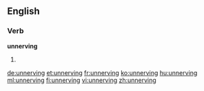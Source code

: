 ==English==

===Verb===
'''unnerving'''

# {{present participle of|unnerve}}

[[de:unnerving]]
[[et:unnerving]]
[[fr:unnerving]]
[[ko:unnerving]]
[[hu:unnerving]]
[[ml:unnerving]]
[[fi:unnerving]]
[[vi:unnerving]]
[[zh:unnerving]]